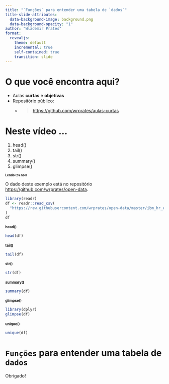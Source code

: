 ```yaml
---
title: "`Funções` para entender uma tabela de `dados`"
title-slide-attributes:
  data-background-image: background.png
  data-background-opacity: "1"
author: "Wlademir Prates"
format:
  revealjs: 
    theme: default
    incremental: true
    self-contained: true
    transition: slide
---
```


# O que você encontra aqui? {background-color="#25325f"}

-   Aulas **curtas** e **objetivas**
-   Repositório público:
    -   <blockquote><https://github.com/wrprates/aulas-curtas></blockquote>

# Neste vídeo ...

1. head() 
2. tail()
3. str()
4. summary()
5. glimpse()


## Lendo `CSV` no `R` {style="font-size: 0.70em;"}

O dado deste exemplo está no repositório <https://github.com/wrprates/open-data>.

```r
library(readr)
df <- readr::read_csv(
  "https://raw.githubusercontent.com/wrprates/open-data/master/ibm_hr_emplyee_attrition.csv"
)
df
```

## head() {style="font-size: 0.80em;"}

```r
head(df)
```

## tail() {style="font-size: 0.80em;"}

```r
tail(df)
```

## str() {style="font-size: 0.80em;"}

```r
str(df)
```

## summary() {style="font-size: 0.80em;"}

```r
summary(df)
```

## glimpse() {style="font-size: 0.80em;"}

```r
library(dplyr)
glimpse(df)
```

## unique() {style="font-size: 0.80em;"}

```r
unique(df)
```

# `Funções` para entender uma tabela de `dados` {background-color="#25325f"}

Obrigado!
